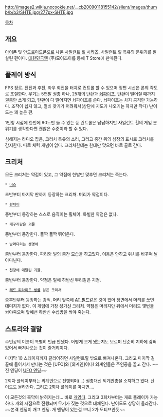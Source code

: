 http://images2.wikia.nocookie.net/__cb20090118155142/silent/images/thumb/b/b3/SHTE.jpg/277px-SHTE.jpg

[[목차]]
== 개요 ==
[[아이폰]] 및 [[안드로이드]]폰으로 나온 [[사일런트 힐 시리즈]]. 사일런트 힐 특유의 분위기를 잘 살린 편이다. [[대한민국]]엔 (주)모이조아를 통해 T Store에 판매된다.

== 플레이 방식 ==
FPS 장르. 전진과 후진, 좌우 회전을 터치로 컨트롤 할 수 있으며 정면 시선은 폰의 각도로 조절한다. 무기는 5연발 권총 하나, 25개의 탄환과 [[쇠파이프]]. 탄환이 떨어질 때까지 권총만 쓰게 되고, 탄환이 다 떨어지면 쇠파이프를 쓴다. 쇠파이프는 차지 공격만 가능하다. 조작이 쉽지 않고, 열쇠 찾기가 어려워서(상단에 지도가 나오기는 하지만 작다) 난이도는 꽤 높은 편.

1인칭 시점에 한번에 90도만 돌 수 있는 등 컨트롤은 답답하지만 사일런트 힐의 게임 분위기를 생각한다면 괜찮은 수준이라 할 수 있다.

심해지는 라디오 잡음, 크리처 특유의 소리, 그리고 중간 위의 심장의 표시로 크리처를 감지한다. 따로 체력 개념이 없다. 크리처한테는 한대만 맞으면 바로 골로 간다.

== 크리처 ==
모든 크리처는 약점이 있고, 그 약점에 한발만 맞추면 크리처는 죽는다.
 * [[너스]]
초반부터 마지막 판까지 등장하는 크리쳐. 머리가 약점이다.
 * [[휠체어]]
중반부터 등장하는 스스로 움직이는 휠체어. 특별한 약점은 없다.
 * 개구리같은 괴물
중반부터 등장한다. 폴짝 폴짝 뛰어온다.
 * 날라다리는 생명체
중반부터 등장한다. 파리와 벌의 중간 모습을 하고있다. 이동은 안하고 위치를 바꾸며 날아다닌다.
 * 천장에 매달린 괴물.
중반부터 등장한다. 약점은 밑에 하반신 뿌리같은 지점.
 * [[레드 피라미드 씽]]를 닮은 크리처
중후반부터 등장하는 강적. 머리 앞쪽에 [[AT 필드]]같은 것이 있어 정면에서 머리를 쏘면 데미지가 없다. 이 게임에 가장 성가신 크리처. 약점은 머리지만 뒤에서 머리도 몇번을 쏴야죽으며 앞에선 하반신 수십방을 쏴야 죽는다.

== 스토리와 결말 ==
주인공의 이름이 특별히 언급 안됐다. 어떻게 오게 됐는지도 모르며 단순히 지하에 갖혀있어서 빠져나오는 것이 줄거리이다.

마지막 10 스테이지까지 클리어하면 사일런트힐 밖으로 빠져나온다. 그리고 마지막 길 끝에 들어서서 만나는 것은 [UFO]와 [외계인]이다! 외계인들은 주인공을 끌고 간다. ~~진 엔딩이 [[UFO 엔딩]]~~

2회차 플레이부터는 외계인으로 진행되며(...) 권총대신 외계인총을 소지하고 있다. 난이도도 올라간다. 그리고 2회차 플레이를 마치면....

이 모든것의 흑막이 밝혀지는데... 바로 [[개]]였다. 그리고 3회차부터는 개로 플레이가 가능하다. 개의 시점으로 진행되며 무기가 짖는 것으로 대체된다. 난이도도 상당히 올라간다. ~~본격 엔딩이 개그 엔딩. 개 엔딩이 있는걸 보니 2가 모티브인듯~~
